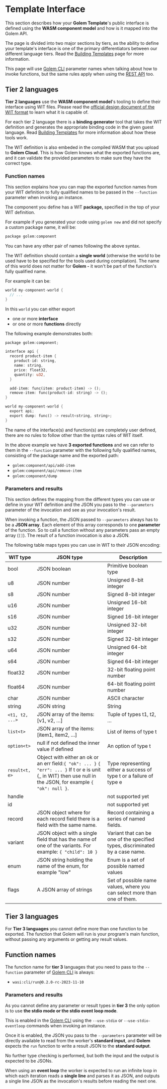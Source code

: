 # Template Interface

This section describes how your **Golem Template**'s public interface is defined using the **WASM component model** and how is it mapped into the Golem API.

The page is divided into two major sections by tiers, as the ability to define your template's interface is one of the primary differentiators between our different language tiers. Read the [Building Templates](/docs/building-templates) page for more information.

This page will use [Golem CLI](/docs/golem-cli) parameter names when talking about how to invoke functions, but the same rules apply when using the [REST API](/docs/rest-api) too.

## Tier 2 languages

**Tier 2 languages** use the **WASM component model**'s tooling to define their interface using WIT files. Please read the [official design document of the WIT format](https://github.com/WebAssembly/component-model/blob/main/design/mvp/WIT.md) to learn what it is capable of.

For each tier 2 language there is a **binding generator** tool that takes the WIT definition and generates the appropriate binding code in the given guest language. Read [Building Templates](/docs/building-templates) for more information about how these tools work.

The WIT definition is also embeded in the compiled WASM that you upload to **Golem Cloud**. This is how Golem knows what the exported functions are, and it can validate the provided parameters to make sure they have the correct type.

### Function names

This section explains how you can map the exported function names from your WIT definition to fully qualified names to be passed in the `--function` parameter when invoking an instance.

The component you define has a WIT **package,** specified in the top of your WIT definition.

For example if you generated your code using `golem new` and did not specify a custom package name, it will be:

```rust
package golem:component
```

You can have any other pair of names following the above syntax.

The WIT definition should contain a **single world** (otherwise the world to be used have to be specified for the tools used during compilation). The name of this world does not matter for **Golem -** it won't be part of the function's fully qualified name.

For example it can be:

```rust
world my-component-world {
  // ...
}
```

In this `world` you can either export

- one or more **interface**
- or one or more **functions** directly

The following example demonstrates both:

```rust
package golem:component;

interface api {
  record product-item {
    product-id: string,
    name: string,
    price: float32,
    quantity: u32,
  }

  add-item: func(item: product-item) -> ();
  remove-item: func(product-id: string) -> ();
}

world my-component-world {
  export api;
  export dump: func() -> result<string, string>;
}
```

The name of the interface(s) and function(s) are completely user defined, there are no rules to follow other than the syntax rules of WIT itself.

In the above example we have **3 exported functions** and we can refer to them in the `--function` parameter with the following fully qualified names, consisting of the package name and the exported path:

- `golem:component/api/add-item`
- `golem:component/api/remove-item`
- `golem:component/dump`

### Parameters and results

This section defines the mapping from the different types you can use or define in your WIT definition and the JSON you pass to the `--parameters` parameter of the invocation and see as your invocation's result.

When invoking a function, the JSON passed to `--parameters` always has to be a **JSON array**. Each element of this array corresponds to one **parameter** of the function. So to call a function without any parameters pass an empty array (`[]`). The result of a function invocation is also a JSON.

The following table maps types you can use in WIT to their JSON encoding:

| WIT type        | JSON type                                                                                                                                                        | Description                                                                   |
| --------------- | ---------------------------------------------------------------------------------------------------------------------------------------------------------------- | ----------------------------------------------------------------------------- |
| bool            | JSON boolean                                                                                                                                                     | Primitive boolean type                                                        |
| u8              | JSON number                                                                                                                                                      | Unsigned 8-bit integer                                                        |
| s8              | JSON number                                                                                                                                                      | Signed 8-bit integer                                                          |
| u16             | JSON number                                                                                                                                                      | Unsigned 16-bit integer                                                       |
| s16             | JSON number                                                                                                                                                      | Signed 16-bit integer                                                         |
| u32             | JSON number                                                                                                                                                      | Unsigned 32-bit integer                                                       |
| s32             | JSON number                                                                                                                                                      | Signed 32-bit integer                                                         |
| u64             | JSON number                                                                                                                                                      | Unsigned 64-bit integer                                                       |
| s64             | JSON number                                                                                                                                                      | Signed 64-bit integer                                                         |
| float32         | JSON number                                                                                                                                                      | 32-bit floating point number                                                  |
| float64         | JSON number                                                                                                                                                      | 64-bit floating point number                                                  |
| char            | JSON number                                                                                                                                                      | ASCII character                                                               |
| string          | JSON string                                                                                                                                                      | String                                                                        |
| `<t1, t2, ...>` | JSON array of the items: [v1, v2, …]                                                                                                                             | Tuple of types t1, t2, …                                                      |
| `list<t>`       | JSON array of the items: [item1, item2, …]                                                                                                                       | List of items of type t                                                       |
| `option<t>`     | null if not defined the inner value if defined                                                                                                                   | An option of type t                                                           |
| `result<t, e>`  | Object with either an ok or an err field:`{ "ok": ... }` `{ "err": ... }` If t or e is unit (\_ in WIT) then use null in the JSON, for example `{ "ok": null }`. | Type representing either a success of type t or a failure of type e           |
| handle          |                                                                                                                                                                  | not supported yet                                                             |
| id              |                                                                                                                                                                  | not supported yet                                                             |
| record          | JSON object where for each record field there is a field with the same name.                                                                                     | Record containing a series of named fields.                                   |
| variant         | JSON object with a single field that has the name of one of the variants. For example: `{ "child": 10 }`                                                         | Variant that can be one of the specified types, discriminated by a case name. |
| enum            | JSON string holding the name of the enum, for example "low"                                                                                                      | Enum is a set of possible named values                                        |
| flags           | A JSON array of strings                                                                                                                                          | Set of possible name values, where you can select more than one of them.      |

## Tier 3 languages

For **Tier 3 languages** you cannot define more than one function to be exported. The function that Golem will run is your program's main function, without passing any arguments or getting any result values.

## Function names

The function name for **tier 3** languages that you need to pass to the `--function` parameter of [Golem CLI](/docs/golem-cli) is always:

- `wasi:cli/run@0.2.0-rc-2023-11-10`

### Parameters and results

As you cannot define any parameter or result types in **tier 3** the only option is to use **the stdio mode or the stdio event loop mode**.

This is enabled in the [Golem CLI](/docs/golem-cli) using the `--use-stdio` or `--use-stdio-eventloop` commands when invoking an instance.

Once it is enabled, the JSON you pass to the `--parameters` parameter will be directly available to read from the worker's **standard input**, and **Golem** expects the `run` function to write a result JSON to the **standard output**.

No further type checking is performed, but both the input and the output is expected to be JSONs.

When using an **event loop** the worker is expected to run an infinite loop in which each iteration reads a **single line** and parses it as JSON, and outputs a single line JSON as the invocation's results before reading the next one.

